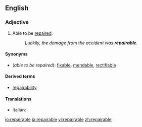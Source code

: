 ==English==

===Adjective===
{{en-adj}}

# Able to be [[repair]]ed.
#: ''Luckily, the damage from the accident was '''repairable'''.''

====Synonyms====
* (''able to be repaired''): [[fixable]], [[mendable]], [[rectifiable]]

====Derived terms====
* [[repairability]]

====Translations====
{{top}}
* Italian: {{t|it|riparabile}}
{{mid}}

{{bottom}}

[[io:repairable]]
[[ja:repairable]]
[[vi:repairable]]
[[zh:repairable]]